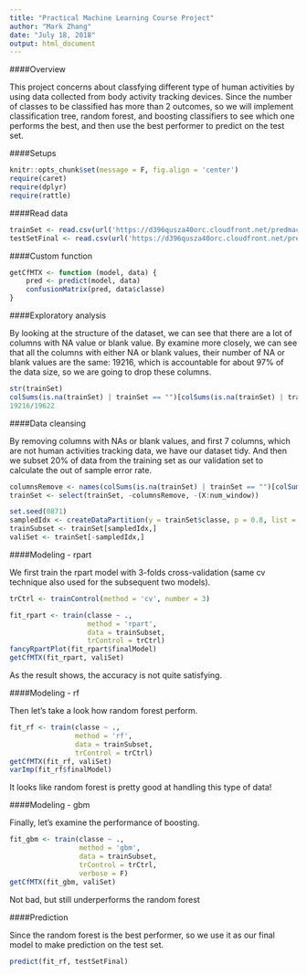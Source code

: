 ---
title: "Practical Machine Learning Course Project"
author: "Mark Zhang"
date: "July 18, 2018"
output: html_document
---

####Overview

This project concerns about classfying different type of human activities by using data collected from body activity tracking devices. Since the number of classes to be classified has more than 2 outcomes, so we will implement classification tree, random forest, and boosting classifiers to see which one performs the best, and then use the best performer to predict on the test set.

####Setups
```{r setup, message=FALSE}
knitr::opts_chunk$set(message = F, fig.align = 'center')
require(caret)
require(dplyr)
require(rattle)
```

####Read data
```{r}
trainSet <- read.csv(url('https://d396qusza40orc.cloudfront.net/predmachlearn/pml-training.csv'))
testSetFinal <- read.csv(url('https://d396qusza40orc.cloudfront.net/predmachlearn/pml-testing.csv'))
```

####Custom function
```{r}
getCfMTX <- function (model, data) {
    pred <- predict(model, data)
    confusionMatrix(pred, data$classe)
}
```

####Exploratory analysis

By looking at the structure of the dataset, we can see that there are a lot of columns with NA value or blank value. By examine more closely, we can see that all the columns with either NA or blank values, their number of NA or blank values are the same: 19216, which is accountable for about 97% of the data size, so we are going to drop these columns.
```{r}
str(trainSet)
colSums(is.na(trainSet) | trainSet == "")[colSums(is.na(trainSet) | trainSet == "") != 0]
19216/19622
```

####Data cleansing

By removing columns with NAs or blank values, and first 7 columns, which are not human activities tracking data, we have our dataset tidy. And then we subset 20% of data from the training set as our validation set to calculate the out of sample error rate.
```{r}
columnsRemove <- names(colSums(is.na(trainSet) | trainSet == "")[colSums(is.na(trainSet) | trainSet == "") != 0])
trainSet <- select(trainSet, -columnsRemove, -(X:num_window))

set.seed(0871)
sampledIdx <- createDataPartition(y = trainSet$classe, p = 0.8, list = F)
trainSubset <- trainSet[sampledIdx,]
valiSet <- trainSet[-sampledIdx,]
```

####Modeling - rpart

We first train the rpart model with 3-folds cross-validation (same cv technique also used for the subsequent two models).
```{r, cache = T}
trCtrl <- trainControl(method = 'cv', number = 3)

fit_rpart <- train(classe ~ ., 
                   method = 'rpart', 
                   data = trainSubset, 
                   trControl = trCtrl)
fancyRpartPlot(fit_rpart$finalModel)
getCfMTX(fit_rpart, valiSet)
```
As the result shows, the accuracy is not quite satisfying.

####Modeling - rf

Then let's take a look how random forest perform.
```{r, cache=T}
fit_rf <- train(classe ~ ., 
                method = 'rf', 
                data = trainSubset, 
                trControl = trCtrl)
getCfMTX(fit_rf, valiSet)
varImp(fit_rf$finalModel)
```
It looks like random forest is pretty good at handling this type of data!

####Modeling - gbm

Finally, let's examine the performance of boosting.
```{r, cache=T}
fit_gbm <- train(classe ~ ., 
                 method = 'gbm', 
                 data = trainSubset, 
                 trControl = trCtrl, 
                 verbose = F)
getCfMTX(fit_gbm, valiSet)
```
Not bad, but still underperforms the random forest

####Prediction

Since the random forest is the best performer, so we use it as our final model to make prediction on the test set.
```{r}
predict(fit_rf, testSetFinal)
```

